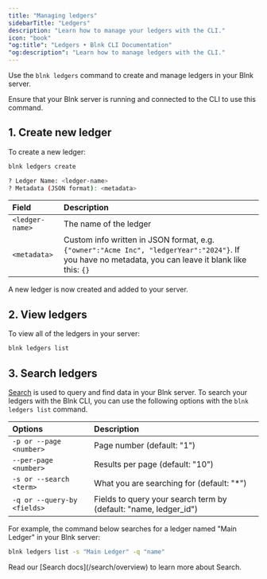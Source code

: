 ```yaml
---
title: "Managing ledgers"
sidebarTitle: "Ledgers"
description: "Learn how to manage your ledgers with the CLI."
icon: "book"
"og:title": "Ledgers • Blnk CLI Documentation"
"og:description": "Learn how to manage ledgers with the CLI."
---
```



Use the `blnk ledgers` command to create and manage ledgers in your Blnk server. 

<Note>
    Ensure that your Blnk server is running and connected to the CLI to use this command.
</Note>

## 1. Create new ledger

To create a new ledger:

```sh Shell
blnk ledgers create
```
```sh Output
? Ledger Name: <ledger-name>
? Metadata (JSON format): <metadata>
```

| Field | Description |
| :--- | :--- |
| `<ledger-name>` | The name of the ledger |
| `<metadata>` | Custom info written in JSON format, e.g. `{"owner":"Acme Inc", "ledgerYear":"2024"}`. If you have no metadata, you can leave it blank like this: `{}` |

A new ledger is now created and added to your server.

## 2. View ledgers

To view all of the ledgers in your server:

```sh Shell
blnk ledgers list
```

## 3. Search ledgers

[Search](/search/overview) is used to query and find data in your Blnk server. To search your ledgers with the Blnk CLI, you can use the following options with the `blnk ledgers list` command.

| Options | Description |
| :--- | :--- |
| `-p or --page <number>` | Page number (default: "1") |
| `--per-page <number>` | Results per page (default: "10") |
| `-s or --search <term>` | What you are searching for (default: "*") |
| `-q or --query-by <fields>` | Fields to query your search term by (default: "name, ledger_id") |

For example, the command below searches for a ledger named "Main Ledger" in your Blnk server:

```sh Shell
blnk ledgers list -s "Main Ledger" -q "name"
```

<Tip>
    Read our [Search docs](/search/overview) to learn more about Search.
</Tip>

<NeedHelp />